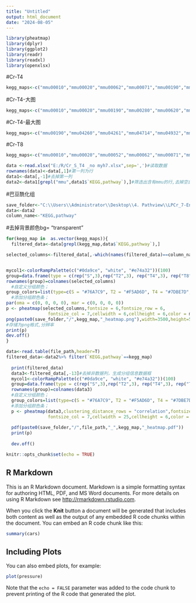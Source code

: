 ```yaml
---
title: "Untitled"
output: html_document
date: "2024-08-05"
---
```

```r
library(pheatmap)
library(dplyr)
library(ggplot2)
library(readr)
library(readxl)
library(openxlsx)
```

#Cr-T4
```r
kegg_maps<-c("mmu00010","mmu00020","mmu00062","mmu00071","mmu00190","mmu00230","mmu00280","mmu00330","mmu00360","mmu00400","mmu00500","mmu00620","mmu00630","mmu00640","mmu00650","mmu04146","mmu04260","mmu04261","mmu04610","mmu04612","mmu04714","mmu04723","mmu04910","mmu04922","mmu04932","mmu04961","mmu04979","mmu05010","mmu05012","mmu05014","mmu05016","mmu05020","mmu05022","mmu05146","mmu05208","mmu05410","mmu05412","mmu05414","mmu05415","mmu05416")
```

#Cr-T4-大图
```r
kegg_maps<-c("mmu00010","mmu00020","mmu00190","mmu00280","mmu00620","mmu04260","mmu04261","mmu04714","mmu04932","mmu05010","mmu00500","mmu05012","mmu05014","mmu05016","mmu05020","mmu05022","mmu05146","mmu05208","mmu05410","mmu05412","mmu05414","mmu05415","mmu05416")
```
#Cr-T4-最大图
```r
kegg_maps<-c("mmu00190","mmu04260","mmu04261","mmu04714","mmu04932","mmu05010","mmu05012","mmu05014","mmu05016","mmu05020","mmu05022","mmu05208","mmu05410","mmu05412","mmu05414","mmu05415","mmu05416")
```


#Cr-T8
```r
kegg_maps<-c("mmu00010","mmu00020","mmu00052","mmu00062","mmu00071","mmu00190","mmu00270","mmu00280","mmu00310","mmu00330","mmu00380","mmu00410","mmu00500","mmu00620","mmu00630","mmu00640","mmu00650","mmu03018","mmu04066","mmu04146","mmu04217","mmu04260","mmu04670","mmu04714","mmu04723","mmu04918","mmu04919","mmu04922","mmu04932","mmu04964","mmu05010","mmu05012","mmu05016","mmu05020","mmu05022","mmu05208","mmu05230","mmu05410","mmu05412","mmu05414","mmu05415")
```



```r
data <-read.xlsx("E:/R/Cr_S_T4 _no myh7.xlsx",sep=',')#读取数据
rownames(data)<-data[,1]#第一列为行
data1<-data[,-1]#去掉第一列
data2<-data1[grepl("mmu",data1$`KEGG,pathway`),]#筛选出含有mmu的行,去掉空白行
```


#巴豆酰化组
```r
save_folder<-"C:\\Users\\Administrator\\Desktop\\4. Pathview\\LPCr_7-Enrichment_pathway_image\\T4vsS\\heatmap-2"
data<-data2
column_name<-"KEGG,pathway"
```
#去掉背景颜色bg= "transparent"

 
```r
for(kegg_map in  as.vector(kegg_maps)){
  filtered_data<-data[grepl(kegg_map,data$`KEGG,pathway`),]

selected_columns<-filtered_data[,-which(names(filtered_data)==column_name)]


mycol1<-colorRampPalette(c("#0da9ce", "white", "#e74a32"))(100)
group=data.frame(type = c(rep("S",3),rep("T2",3), rep("T4",3), rep("T8",3)))
rownames(group)=colnames(selected_columns)
  #自定义分组颜色；
group_colors=list(type=c(S = "#76A7C9", T2 = "#F5AD6D", T4 = "#7DBE7D",T8 = "#DB797A"))
  #添加分组颜色条；
par(oma = c(0, 0, 0, 0), mar = c(0, 0, 0, 0))
p <- pheatmap(selected_columns,fontsize = 6,fontsize_row = 6,
                fontsize_col = 7,cellwidth = 6,cellheight = 6,color = mycol1,border="white",treeheight_col=6,treeheight_row = 6,cluster_cols = F,gaps_col=c(3,6,9),annotation_col=group,annotation_color=group_colors)
png(paste0(save_folder,"/",kegg_map,"_heatmap.png"),width=3500,height=5000,res=1200)
#存储为png格式,分辨率
print(p)
dev.off()
}
```

 
```r

data<-read.table(file_path,header=T)
filtered_data<-data2%>% filter(`KEGG,pathway`==kegg_map)
 
  print(filtered_data)
  data3<-filtered_data[,-13]#去掉非数据列，生成分组信息数据框
  mycol1<-colorRampPalette(c("#0da9ce", "white", "#e74a32"))(100)
  group=data.frame(type = c(rep("S",3),rep("T2",3), rep("T4",3), rep("T8",3)))
  rownames(group)=colnames(data3)
  #自定义分组颜色；
  group_colors=list(type=c(S = "#76A7C9", T2 = "#F5AD6D", T4 = "#7DBE7D",T8 = "#DB797A"))
  #添加分组颜色条；
  p <- pheatmap(data3,clustering_distance_rows = "correlation",fontsize = 6,fontsize_row = 6,
                fontsize_col = 7,cellwidth = 25,cellheight = 6,color = mycol1,border="white",treeheight_col=30,cluster_cols = F,gaps_col=c(3,6,9),annotation_col=group,annotation_color=group_colors)
  
  pdf(paste0(save_folder,"/",file_path,"_",kegg_map,"_heatmap.pdf"))
  print(p)
  
  dev.off()

```














```r
knitr::opts_chunk$set(echo = TRUE)
```

## R Markdown

This is an R Markdown document. Markdown is a simple formatting syntax for authoring HTML, PDF, and MS Word documents. For more details on using R Markdown see <http://rmarkdown.rstudio.com>.

When you click the **Knit** button a document will be generated that includes both content as well as the output of any embedded R code chunks within the document. You can embed an R code chunk like this:

```r
summary(cars)
```

## Including Plots

You can also embed plots, for example:

```r
plot(pressure)
```

Note that the `echo = FALSE` parameter was added to the code chunk to prevent printing of the R code that generated the plot.
